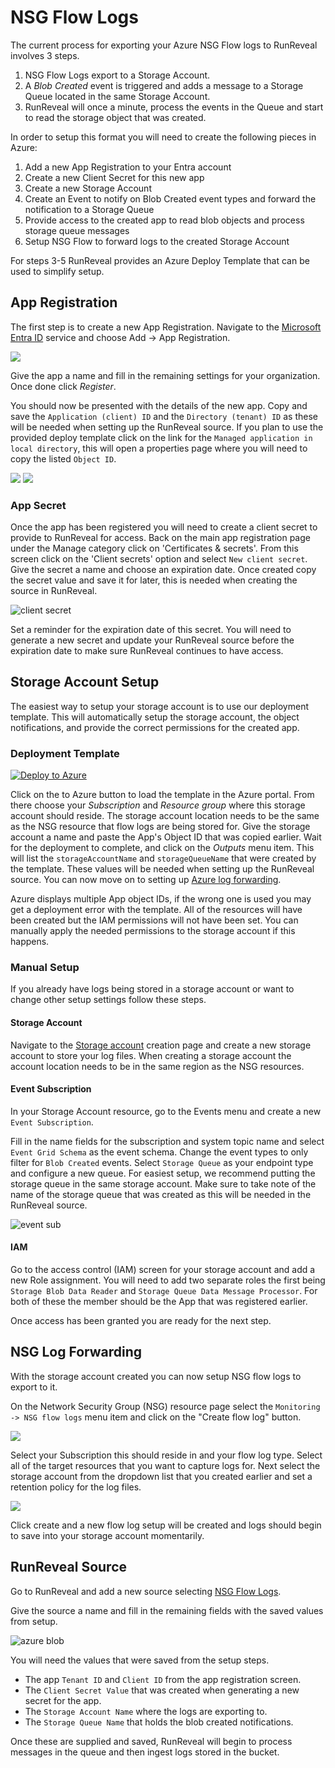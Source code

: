 
# NSG Flow Logs

The current process for exporting your Azure NSG Flow logs to RunReveal involves 3 steps.

1. NSG Flow Logs export to a Storage Account.
2. A *Blob Created* event is triggered and adds a message to a Storage Queue located in the same Storage Account.
3. RunReveal will once a minute, process the events in the Queue and start to read the storage object that was created.

In order to setup this format you will need to create the following pieces in Azure:

1. Add a new App Registration to your Entra account
2. Create a new Client Secret for this new app
3. Create a new Storage Account
4. Create an Event to notify on Blob Created event types and forward the notification to a Storage Queue
5. Provide access to the created app to read blob objects and process storage queue messages
6. Setup NSG Flow to forward logs to the created Storage Account

For steps 3-5 RunReveal provides an Azure Deploy Template that can be used to simplify setup.

## App Registration

The first step is to create a new App Registration. Navigate to the [Microsoft Entra ID](https://portal.azure.com/#view/Microsoft_AAD_IAM/ActiveDirectoryMenuBlade/~/Overview) service and choose Add -> App Registration.

<img src="/azure/azure-new-app.png"/>

Give the app a name and fill in the remaining settings for your organization. Once done click *Register*.

You should now be presented with the details of the new app. Copy and save the `Application (client) ID` and the `Directory (tenant) ID` as these will be needed when setting up the RunReveal source.
If you plan to use the provided deploy template click on the link for the `Managed application in local directory`, this will open a properties page where you will need to copy the listed `Object ID`.

<img src="/azure/azure-app-ids.png"/>

<img src="/azure/azure-app-object-id.png"/>

### App Secret

Once the app has been registered you will need to create a client secret to provide to RunReveal for access. 
Back on the main app registration page under the Manage category click on 'Certificates & secrets'. 
From this screen click on the 'Client secrets' option and select `New client secret`. Give the secret a name and choose an expiration date.
Once created copy the secret value and save it for later, this is needed when creating the source in RunReveal.

![client secret](/azure/azure-client-secret.png)

<Callout type="info">
  Set a reminder for the expiration date of this secret. 
  You will need to generate a new secret and update your RunReveal source before the expiration date to make sure RunReveal continues to have access.
</Callout>


## Storage Account Setup

The easiest way to setup your storage account is to use our deployment template. 
This will automatically setup the storage account, the object notifications, and provide the correct permissions for the created app.

### Deployment Template

[![Deploy to Azure](https://aka.ms/deploytoazurebutton)](https://portal.azure.com/#create/Microsoft.Template/uri/https%3A%2F%2Fraw.githubusercontent.com%2Frunreveal%2Fazure-templates%2Fmain%2Fstorage-blob%2Fdeploy.json)

Click on the to Azure button to load the template in the Azure portal. From there choose your *Subscription* and *Resource group* where this storage account should reside.
The storage account location needs to be the same as the NSG resource that flow logs are being stored for.
Give the storage account a name and paste the App's Object ID that was copied earlier. Wait for the deployment to complete, and click on the *Outputs* menu item.
This will list the `storageAccountName` and `storageQueueName` that were created by the template. These values will be needed when setting up the RunReveal source.
You can now move on to setting up [Azure log forwarding](#azure-log-forwarding).

<Callout type="warning">
  Azure displays multiple App object IDs, if the wrong one is used you may get a deployment error with the template. All of the resources will have been created but the IAM permissions will not have been set.
  You can manually apply the needed permissions to the storage account if this happens.
</Callout>

### Manual Setup

If you already have logs being stored in a storage account or want to change other setup settings follow these steps.

#### Storage Account

Navigate to the [Storage account](https://portal.azure.com/#create/Microsoft.StorageAccount-ARM) creation page and create a new storage account to store your log files. 
When creating a storage account the account location needs to be in the same region as the NSG resources.

#### Event Subscription

In your Storage Account resource, go to the Events menu and create a new `Event Subscription`.

Fill in the name fields for the subscription and system topic name and select `Event Grid Schema` as the event schema. Change the event types to only filter for `Blob Created` events.
Select `Storage Queue` as your endpoint type and configure a new queue. For easiest setup, we recommend putting the storage queue in the same storage account.
Make sure to take note of the name of the storage queue that was created as this will be needed in the RunReveal source.

![event sub](/azure/azure-event-sub-setup.png)

#### IAM

Go to the access control (IAM) screen for your storage account and add a new Role assignment. 
You will need to add two separate roles the first being `Storage Blob Data Reader` and `Storage Queue Data Message Processor`. 
For both of these the member should be the App that was registered earlier.

Once access has been granted you are ready for the next step.

## NSG Log Forwarding

With the storage account created you can now setup NSG flow logs to export to it.

On the Network Security Group (NSG) resource page select the `Monitoring -> NSG flow logs` menu item and click on the "Create flow log" button.

<img src="/azure/nsg-flow-page.png"/>

Select your Subscription this should reside in and your flow log type. Select all of the target resources that you want to capture logs for.
Next select the storage account from the dropdown list that you created earlier and set a retention policy for the log files.

<img src="/azure/nsg-flow-setup.png"/>

Click create and a new flow log setup will be created and logs should begin to save into your storage account momentarily.

## RunReveal Source

Go to RunReveal and add a new source selecting [NSG Flow Logs](https://runreveal.com/dash/sources/add/nsg-flow).

Give the source a name and fill in the remaining fields with the saved values from setup.

![azure blob](/azure/azure-runreveal-nsg-src-blob.png)

You will need the values that were saved from the setup steps.

- The app `Tenant ID` and `Client ID` from the app registration screen.
- The `Client Secret Value` that was created when generating a new secret for the app.
- The `Storage Account Name` where the logs are exporting to.
- The `Storage Queue Name` that holds the blob created notifications.

Once these are supplied and saved, RunReveal will begin to process messages in the queue and then ingest logs stored in the bucket.